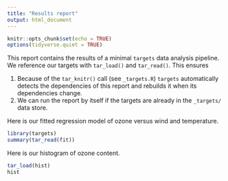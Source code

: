 ```yaml
---
title: "Results report"
output: html_document
---
```


```r
knitr::opts_chunk$set(echo = TRUE)
options(tidyverse.quiet = TRUE)
```

This report contains the results of a minimal `targets` data analysis pipeline. We reference our targets with `tar_load()` and `tar_read()`. This ensures

1. Because of the `tar_knitr()` call (see `_targets.R`) `targets` automatically detects the dependencies of this report and rebuilds it when its dependencies change.
1. We can run the report by itself if the targets are already in the `_targets/` data store.

Here is our fitted regression model of ozone versus wind and temperature.

```r
library(targets)
summary(tar_read(fit))
```

Here is our histogram of ozone content.

```r
tar_load(hist)
hist
```
